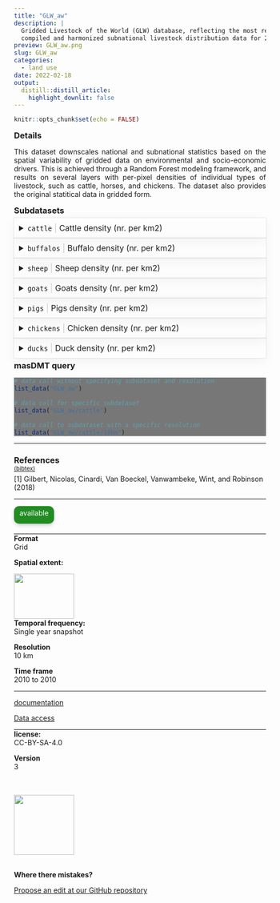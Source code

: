 ```yaml
---
title: "GLW_aw"
description: |
  Gridded Livestock of the World (GLW) database, reflecting the most recently 
  compiled and harmonized subnational livestock distribution data for 2010. 
preview: GLW_aw.png
slug: GLW_aw
categories:
  - land use
date: 2022-02-18
output:
  distill::distill_article:
    highlight_downlit: false
---
```

  
```r
knitr::opts_chunk$set(echo = FALSE)
```

<div style="width=80%;margin-top:0;margin-bottom:0;">
<h3 style="margin-top:5;margin-bottom:5;">Details</h3>
<p align="justify">
This dataset downscales national and subnational statistics based on the spatial variability of gridded data on environmental and socio-economic drivers. This is achieved through a Random Forest modeling framework, and results on several layers with per-pixel densities of individual types of livestock, such as cattle, horses, and chickens. The dataset also provides the original statitical data in gridded form.
</p>

<h3 style="margin-top:5;margin-bottom:5;">Subdatasets</h3>
<details style='cursor:pointer;border:none;box-shadow: rgba(0, 0, 0, 0.05) 0px 6px 24px 0px, rgba(0, 0, 0, 0.08) 0px 0px 0px 1px;padding:10px;margin:0;'>
<summary style="font-size:16px;">`cattle`<span style="color:#C8C8C8;"> | </span>Cattle density (nr. per km2)</summary>
<hr style="margin-top:0;margin-bottom:20px;">
|content|description|
|-------|-----------|
|value_range|0...n|
</details>
<details style='cursor:pointer;border:none;box-shadow: rgba(0, 0, 0, 0.05) 0px 6px 24px 0px, rgba(0, 0, 0, 0.08) 0px 0px 0px 1px;padding:10px;margin:0;'>
<summary style="font-size:16px;">`buffalos`<span style="color:#C8C8C8;"> | </span>Buffalo density (nr. per km2)</summary>
<hr style="margin-top:0;margin-bottom:20px;">
|content|description|
|-------|-----------|
|value_range|0...n|
</details>
<details style='cursor:pointer;border:none;box-shadow: rgba(0, 0, 0, 0.05) 0px 6px 24px 0px, rgba(0, 0, 0, 0.08) 0px 0px 0px 1px;padding:10px;margin:0;'>
<summary style="font-size:16px;">`sheep`<span style="color:#C8C8C8;"> | </span>Sheep density (nr. per km2)</summary>
<hr style="margin-top:0;margin-bottom:20px;">
|content|description|
|-------|-----------|
|value_range|0...n|
</details>
<details style='cursor:pointer;border:none;box-shadow: rgba(0, 0, 0, 0.05) 0px 6px 24px 0px, rgba(0, 0, 0, 0.08) 0px 0px 0px 1px;padding:10px;margin:0;'>
<summary style="font-size:16px;">`goats`<span style="color:#C8C8C8;"> | </span>Goats density (nr. per km2)</summary>
<hr style="margin-top:0;margin-bottom:20px;">
|content|description|
|-------|-----------|
|value_range|0...n|
</details>
<details style='cursor:pointer;border:none;box-shadow: rgba(0, 0, 0, 0.05) 0px 6px 24px 0px, rgba(0, 0, 0, 0.08) 0px 0px 0px 1px;padding:10px;margin:0;'>
<summary style="font-size:16px;">`pigs`<span style="color:#C8C8C8;"> | </span>Pigs density (nr. per km2)</summary>
<hr style="margin-top:0;margin-bottom:20px;">
|content|description|
|-------|-----------|
|value_range|0...n|
</details>
<details style='cursor:pointer;border:none;box-shadow: rgba(0, 0, 0, 0.05) 0px 6px 24px 0px, rgba(0, 0, 0, 0.08) 0px 0px 0px 1px;padding:10px;margin:0;'>
<summary style="font-size:16px;">`chickens`<span style="color:#C8C8C8;"> | </span>Chicken density (nr. per km2)</summary>
<hr style="margin-top:0;margin-bottom:20px;">
|content|description|
|-------|-----------|
|value_range|0...n|
</details>
<details style='cursor:pointer;border:none;box-shadow: rgba(0, 0, 0, 0.05) 0px 6px 24px 0px, rgba(0, 0, 0, 0.08) 0px 0px 0px 1px;padding:10px;margin:0;'>
<summary style="font-size:16px;">`ducks`<span style="color:#C8C8C8;"> | </span>Duck density (nr. per km2)</summary>
<hr style="margin-top:0;margin-bottom:20px;">
|content|description|
|-------|-----------|
|value_range|0...n|
</details>
<h3 style="margin-top:5;margin-bottom:5;">masDMT query</h3>
<div style="width=80%;margin-top:5;margin-bottom:5;background-color:#777777;">
```r
# data call without specifying subdataset and resolution
list_data("GLW_aw")

# data call for specific subdataset 
list_data("GLW_aw/cattle")

# data call to subdataset with a specific resolution
list_data("GLW_aw/cattle/10km")
```
</div>
<hr style="margin-top:0;margin-bottom:0;">
<h3 style="margin-bottom:0;">References</h3>
<p style='margin-top:0;margin-bottom:5;'>
             <a target='_blank' href='https://raw.githubusercontent.com/data-catalog/main/_posts/GLW_aw/GLW_aw.bib' download='GLW_aw/GLW_aw.bibtex'><small>(bibtex)</small></a></p>
[1] Gilbert, Nicolas, Cinardi, Van Boeckel, Vanwambeke, Wint, and Robinson (2018)
<hr>
</div>

<aside>
<p style="padding:5px;margin-top:0;margin-bottom:20px;border-radius:10px;text-align:center;background:#228B22;color:#ffffff;height:25px;width:70px;box-shadow: rgba(9, 30, 66, 0.25) 0px 4px 8px -2px, rgba(9, 30, 66, 0.08) 0px 0px 0px 1px;">available</p>
<hr style="margin-top:0;margin-bottom:0;">
<p style="margin-top:0;margin-bottom:0;">**Format**</p>
<p style="margin-top:0;">Grid</p>
<p style="margin-top:0;">**Spatial extent:**</p>
<img src="GLW_aw_extent.png" width=120, height=90>
<p style="margin-top:0;margin-bottom:0;">**Temporal frequency:**</p>
<p style="margin-top:0;">Single year snapshot</p>
<p style="margin-top:0;margin-bottom:0;">**Resolution**</p>
<p style="margin-top:0;">10 km</p>
<p style="margin-top:0;margin-bottom:0;">**Time frame**</p>
<p style="margin-top:0;">2010 to 2010</p>
<hr style="margin-top:0;margin-bottom:0;">
<p><p style='margin-top:0;margin-bottom:0;'><a style='margin:0;padding:0;' href='https://www.nature.com/articles/sdata2018227'>documentation</a></p></p>
<p><p style='margin-top:0;margin-bottom:0;'><a style='margin:0;padding:0;' href='https://dataverse.harvard.edu/dataverse/gld'>Data access</a></p></p>
<hr style="margin-top:0;margin-bottom:0;">
<p style="margin-top:0;margin-bottom:0;">**license:**</p>
<p style="margin-top:0;">CC-BY-SA-4.0</p>
<p style="margin-top:0;margin-bottom:0;">**Version**</p>
<p style="margin-top:0;">3</p>
<br>
<br>
<img src="https://raw.githubusercontent.com/macroecology-society/masDMT/master/docs/sidebar_credits.png" width="120;">
<br>
<br>
<p style="margin-bottom:0;padding:0;">**Where there  mistakes?**</p>
<p><a href='https://github.com/macroecology-society/data-catalog/tree/main/_posts/GLW_aw/GLW_aw.yml'>Propose an edit at our GitHub repository</a></p>
</aside>
